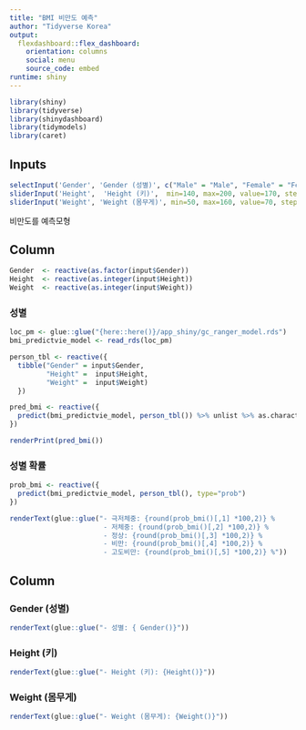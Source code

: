 ```yaml
---
title: "BMI 비만도 예측"
author: "Tidyverse Korea"
output: 
  flexdashboard::flex_dashboard:
    orientation: columns
    social: menu
    source_code: embed
runtime: shiny
---
```


```r
library(shiny)
library(tidyverse)
library(shinydashboard)
library(tidymodels)
library(caret)

```

Inputs {.sidebar}
-----------------------------------------------------------------------

```r
selectInput('Gender', 'Gender (성별)', c("Male" = "Male", "Female" = "Female"))
sliderInput('Height',  'Height (키)',  min=140, max=200, value=170, step=1)
sliderInput('Weight', 'Weight (몸무게)', min=50, max=160, value=70, step=1)

```

비만도를 예측모형

Column {data-width=600}
-------------------------------------

```r
Gender  <- reactive(as.factor(input$Gender))
Height  <- reactive(as.integer(input$Height))
Weight  <- reactive(as.integer(input$Weight))
```
    
### 성별
    
```r
loc_pm <- glue::glue("{here::here()}/app_shiny/gc_ranger_model.rds")
bmi_predictvie_model <- read_rds(loc_pm)

person_tbl <- reactive({
  tibble("Gender" = input$Gender,
         "Height" =  input$Height,
         "Weight" =  input$Weight)
  })

pred_bmi <- reactive({
  predict(bmi_predictvie_model, person_tbl()) %>% unlist %>% as.character
})

renderPrint(pred_bmi())

```

### 성별 확률
    
```r
prob_bmi <- reactive({
  predict(bmi_predictvie_model, person_tbl(), type="prob")
})

renderText(glue::glue("- 극저체중: {round(prob_bmi()[,1] *100,2)} % 
                       - 저체중: {round(prob_bmi()[,2] *100,2)} %
                       - 정상: {round(prob_bmi()[,3] *100,2)} %
                       - 비만: {round(prob_bmi()[,4] *100,2)} %
                       - 고도비만: {round(prob_bmi()[,5] *100,2)} %"))
```

   
Column {data-width=400}
-------------------------------------
   
### Gender (성별)

```r
renderText(glue::glue("- 성별: { Gender()}"))
```
 
### Height (키)
    
```r
renderText(glue::glue("- Height (키): {Height()}"))
```


### Weight (몸무게)
    
```r
renderText(glue::glue("- Weight (몸무게): {Weight()}"))
```


